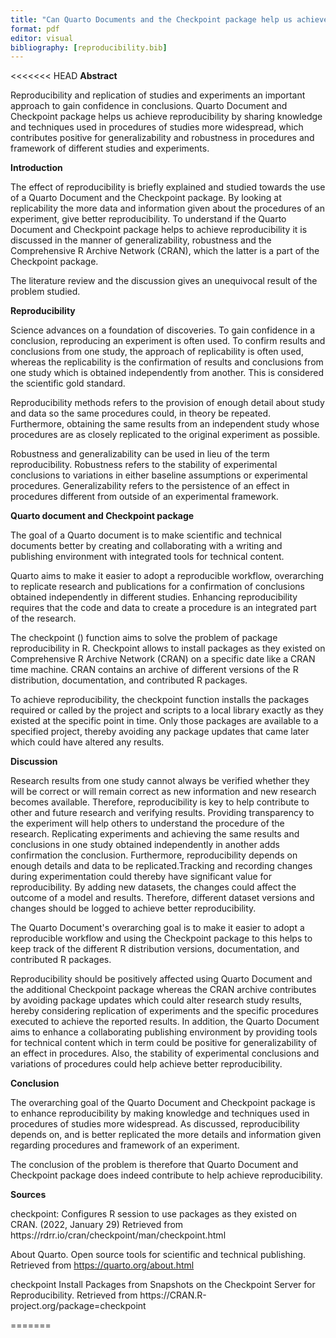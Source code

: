 ```yaml
---
title: "Can Quarto Documents and the Checkpoint package help us achieve reproducibility?"
format: pdf
editor: visual
bibliography: [reproducibility.bib]
---
```


<<<<<<< HEAD
**Abstract**

Reproducibility and replication of studies and experiments an important
approach to gain confidence in conclusions. Quarto Document and Checkpoint
package helps us achieve reproducibility by sharing knowledge and techniques
used in procedures of studies more widespread, which contributes positive for 
generalizability and robustness in procedures and framework of different 
studies and experiments.

**Introduction**

The effect of reproducibility is briefly explained and studied towards
the use of a Quarto Document and the Checkpoint package. By looking at
replicability the more data and information given about the procedures of an
experiment, give better reproducibility. To understand if the Quarto Document
and Checkpoint package helps to achieve reproducibility it is discussed in the
manner of generalizability, robustness and the Comprehensive R Archive Network
(CRAN), which the latter is a part of the Checkpoint package.

The literature review and the discussion gives an unequivocal result of the 
problem studied.

**Reproducibility**

Science advances on a foundation of discoveries. To gain confidence in
a conclusion, reproducing an experiment is often used. To confirm results and
conclusions from one study, the approach of replicability is often used, whereas
the replicability is the confirmation of results and conclusions from one study
which is obtained independently from another. This is considered the scientific
gold standard.

Reproducibility methods refers to the provision of enough detail about study 
and data so the same procedures could, in theory be repeated. Furthermore, 
obtaining the same results from an independent study whose procedures are as 
closely replicated to the original experiment as possible.

Robustness and generalizability can be used in lieu of the term
reproducibility. Robustness refers to the stability of experimental 
conclusions to variations in either baseline assumptions or experimental 
procedures. Generalizability refers to the persistence of an effect in 
procedures different from outside of an experimental framework.

**Quarto document and Checkpoint package**

The goal of a Quarto document is to make scientific and technical documents 
better by creating and collaborating with a writing and publishing 
environment with integrated tools for technical content.

Quarto aims to make it easier to adopt a reproducible workflow, overarching
to replicate research and publications for a confirmation of conclusions
obtained independently in different studies. Enhancing reproducibility requires
that the code and data to create a procedure is an integrated part of the
research.

The checkpoint () function aims to solve the problem of package
reproducibility in R. Checkpoint allows to install packages as they existed 
on Comprehensive R Archive Network (CRAN) on a specific date like a CRAN 
time machine. CRAN contains an archive of different versions of the 
R distribution, documentation, and contributed R packages.

To achieve reproducibility, the checkpoint function installs the packages 
required or called by the project and scripts to a local library exactly 
as they existed at the specific point in time. Only those packages are 
available to a specified project, thereby avoiding any package updates 
that came later which could have altered any results.

**Discussion**

Research results from one study cannot always be verified whether they will
be correct or will remain correct as new information and new research becomes 
available. Therefore, reproducibility is key to help contribute to other and 
future research and verifying results. Providing transparency to the 
experiment will help others to understand the procedure of the research. 
Replicating experiments and achieving the same results and conclusions in 
one study obtained independently in another adds confirmation the conclusion. 
Furthermore, reproducibility depends on enough details and data to be 
replicated.Tracking and recording changes during experimentation could 
thereby have significant value for reproducibility. By adding new datasets, 
the changes could affect the outcome of a model and results. Therefore, 
different dataset versions and changes should be logged to achieve better 
reproducibility.

The Quarto Document\'s overarching goal is to make it easier to adopt a 
reproducible workflow and using the Checkpoint package to this helps to keep 
track of the different R distribution versions, documentation, and 
contributed R packages.

Reproducibility should be positively affected using Quarto Document and
the additional Checkpoint package whereas the CRAN archive contributes by 
avoiding package updates which could alter research study results, hereby 
considering replication of experiments and the specific procedures executed 
to achieve the reported results. In addition, the Quarto Document aims to 
enhance a collaborating publishing environment by providing tools for 
technical content which in term could be positive for generalizability of an 
effect in procedures. Also, the stability of experimental conclusions and 
variations of procedures could help achieve better reproducibility.

**Conclusion**

The overarching goal of the Quarto
Document and Checkpoint package is to enhance reproducibility by making 
knowledge and techniques used in procedures of studies more widespread. 
As discussed, reproducibility depends on, and is better replicated the more 
details and information given regarding procedures and framework of an 
experiment.

The conclusion of the problem is therefore that Quarto Document and Checkpoint
package does indeed contribute to help achieve reproducibility.

**Sources**

checkpoint: Configures R session to use packages as they existed on CRAN. 
(2022, January 29) Retrieved from 
https://rdrr.io/cran/checkpoint/man/checkpoint.html

About Quarto. Open source tools for scientific and technical publishing. 
Retrieved from <https://quarto.org/about.html>

checkpoint Install Packages from Snapshots on the Checkpoint Server for 
Reproducibility. 
Retrieved from https://CRAN.R-project.org/package=checkpoint


=======
